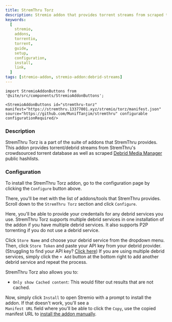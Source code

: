 ```yaml
---
title: StremThru Torz
description: Stremio addon that provides torrent streams from scraped torrent providers.
keywords:
  [
    stremio,
    addons,
    torrentio,
    torrent,
    guide,
    setup,
    configuration,
    install,
    link,
  ]
tags: [stremio-addon, stremio-addon:debrid-streams]
---
```


```mdx-code-block
import StremioAddonButtons from '@site/src/components/StremioAddonButtons';

<StremioAddonButtons id="stremthru-torz" manifest="https://stremthru.13377001.xyz/stremio/torz/manifest.json" source="https://github.com/MunifTanjim/stremthru" configurable configurationRequired/>
```

<h3>Description</h3>

StremThru Torz is a part of the suite of addons that StremThru provides. This addon provides torrent/debrid streams
from StremThru's crowdsourced torrent database as well as scraped [Debrid Media Manager](/stremio/extras/debrid-media-manager) public hashlists.

<h3>Configuration</h3>

To install the StremThru Torz addon, go to the configuration page by clicking the `Configure` button above.

There, you'll be met with the list of addons/tools that StremThru provides. Scroll down to the `StremThru Torz` section and click `Configure`.

Here, you'll be able to provide your credentails for any debrid services you use. StremThru Torz supports multiple debrid services
in one installation of the addon if you have multiple debrid services. It also supports P2P torrenting if you do not use a debrid service.

Click `Store Name` and choose your debrid service from the dropdown menu. Then, click `Store Token` and paste your API key from your debrid provider. (Struggling to find your API key? [Click here](/stremio/faq#where-can-i-find-my-debrid-api-key))
If you are using multiple debrid services, simply click the `+ Add` button at the bottom right to add another debrid service and repeat the process.

StremThru Torz also allows you to:

- `Only show Cached content`: This would filter out results that are not cached.

Now, simply click `Install` to open Stremio with a prompt to install the addon. If that doesn't work, you'll see a  
`Manifest URL` field where you'll be able to click the `Copy`, use the copied manifest URL to [install the addon manually](/stremio/faq#how-do-i-install-an-addon-manually).
